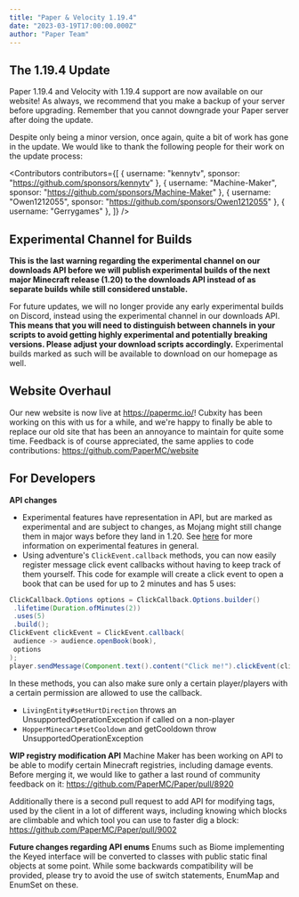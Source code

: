 ```yaml
---
title: "Paper & Velocity 1.19.4"
date: "2023-03-19T17:00:00.000Z"
author: "Paper Team"
---
```


## The 1.19.4 Update

Paper 1.19.4 and Velocity with 1.19.4 support are now available on our website! As always, we recommend that you make a backup of your server before upgrading. Remember that you cannot downgrade your Paper server after doing the update.

Despite only being a minor version, once again, quite a bit of work has gone in the update. We would like to thank the following people for their work on the update process:

<Contributors
  contributors={[
    { username: "kennytv", sponsor: "https://github.com/sponsors/kennytv" },
    { username: "Machine-Maker", sponsor: "https://github.com/sponsors/Machine-Maker" },
    { username: "Owen1212055", sponsor: "https://github.com/sponsors/Owen1212055" },
    { username: "Gerrygames" },
  ]}
/>

## Experimental Channel for Builds

**This is the last warning regarding the experimental channel on our downloads API before we will publish experimental builds of the next major Minecraft release (1.20) to the downloads API instead of as separate builds while still considered unstable.**

For future updates, we will no longer provide any early experimental builds on Discord, instead using the experimental channel in our downloads API. **This means that you will need to distinguish between channels in your scripts to avoid getting highly experimental and potentially breaking versions. Please adjust your download scripts accordingly.** Experimental builds marked as such will be available to download on our homepage as well.

## Website Overhaul

Our new website is now live at https://papermc.io/! Cubxity has been working on this with us for a while, and we're happy to finally be able to replace our old site that has been an annoyance to maintain for quite some time. Feedback is of course appreciated, the same applies to code contributions: https://github.com/PaperMC/website

## For Developers

**API changes**

- Experimental features have representation in API, but are marked as experimental and are subject to changes, as Mojang might still change them in major ways before they land in 1.20. See [here](https://www.minecraft.net/en-us/article/testing-new-minecraft-features/feature-toggles-java-edition) for more information on experimental features in general.
- Using adventure's `ClickEvent.callback` methods, you can now easily register message click event callbacks without having to keep track of them yourself. This code for example will create a click event to open a book that can be used for up to 2 minutes and has 5 uses:

```java
ClickCallback.Options options = ClickCallback.Options.builder()
 .lifetime(Duration.ofMinutes(2))
 .uses(5)
 .build();
ClickEvent clickEvent = ClickEvent.callback(
 audience -> audience.openBook(book),
 options
);
player.sendMessage(Component.text().content("Click me!").clickEvent(clickEvent));
```

In these methods, you can also make sure only a certain player/players with a certain permission are allowed to use the callback.

- `LivingEntity#setHurtDirection` throws an UnsupportedOperationException if called on a non-player
- `HopperMinecart#setCooldown` and getCooldown throw UnsupportedOperationException

**WIP registry modification API**
Machine Maker has been working on API to be able to modify certain Minecraft registries, including damage events. Before merging it, we would like to gather a last round of community feedback on it: https://github.com/PaperMC/Paper/pull/8920

Additionally there is a second pull request to add API for modifying tags, used by the client in a lot of different ways, including knowing which blocks are climbable and which tool you can use to faster dig a block: https://github.com/PaperMC/Paper/pull/9002

**Future changes regarding API enums**
Enums such as Biome implementing the Keyed interface will be converted to classes with public static final objects at some point. While some backwards compatibility will be provided, please try to avoid the use of switch statements, EnumMap and EnumSet on these.
